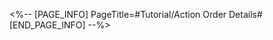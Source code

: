 <%-- [PAGE_INFO]
PageTitle=#Tutorial/Action Order Details#
[END_PAGE_INFO] --%>
{{Tutorial
|sort      = 110105
|title     = Action Order Details
|subtitle  = 
|type      = Battle
|about     = 
|image1    = Tutorial Action Order Details 1.png{{subst:void|<!--$UPLOAD:<<SpriteOutput/TutorialPic/TutorialPage_110105.png>-<Tutorial Action Order Details 1.png>-<Tutorial Files>>-->}}
|text1     = ({{tt|Tap|on mobile}}/{{tt|Press|on controller}}/{{tt|Click|on keyboard}}) the target in the Action Order to review their details.
}}